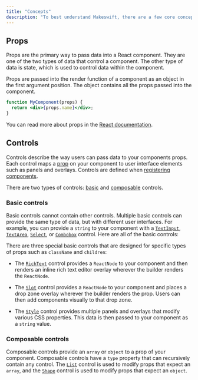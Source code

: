 ```yaml
---
title: "Concepts"
description: "To best understand Makeswift, there are a few core concepts for which to establish common vocabulary."
---
```


## Props

Props are the primary way to pass data into a React component. They are one of the two types of data that control a component. The other type of data is state, which is used to control data within the component.

Props are passed into the render function of a component as an object in the first argument position. The object contains all the props passed into the component.

```jsx
function MyComponent(props) {
  return <div>{props.name}</div>;
}
```

You can read more about props in the [React documentation](https://react.dev/learn/passing-props-to-a-component).

## Controls

Controls describe the way users can pass data to your components props. Each control maps a [prop](#props) on your component to user interface elements such as <Tooltip tip="Form elements in the right sidebar of the Makeswift builder">panels</Tooltip> and <Tooltip tip="Interactive elements placed on the Makeswift builder preview">overlays</Tooltip>. Controls are defined when [registering components](/developer/reference/runtime/register-component).

There are two types of controls: [basic](#basic-controls) and [composable](#composable-controls) controls.

### Basic controls

Basic controls cannot contain other controls. Multiple basic controls can provide the same type of data, but with different user interfaces. For example, you can provide a `string` to your component with a [`TextInput`](/developer/reference/controls/text-input), [`TextArea`](/developer/reference/controls/text-area), [`Select`](/developer/reference/controls/select), or [`Combobox`](/developer/reference/controls/combobox) control. Here are all of the basic controls:

<CardGroup cols={3}>
  <Card
    title="Checkbox"
    icon="square-check"
    href="/developer/reference/controls/checkbox"
  />
  <Card
    title="Color"
    icon="palette"
    href="/developer/reference/controls/color"
  />
  <Card
    title="Combobox"
    icon="input-pipe"
    href="/developer/reference/controls/combobox"
  />
  <Card title="Image" icon="image" href="/developer/reference/controls/image" />
  <Card title="Link" icon="link" href="/developer/reference/controls/link" />
  <Card
    title="Number"
    icon="input-numeric"
    href="/developer/reference/controls/number"
  />
  <Card
    title="Select"
    icon="list-dropdown"
    href="/developer/reference/controls/select"
  />
  <Card
    title="TextArea"
    icon="align-left"
    href="/developer/reference/controls/text-area"
  />
  <Card
    title="TextInput"
    icon="input-text"
    href="/developer/reference/controls/text-input"
  />
</CardGroup>

There are three special basic controls that are designed for specific types of props such as `className` and `children`:

<CardGroup cols={3}>
  <Card
    title="RichText"
    icon="text"
    href="/developer/reference/controls/rich-text"
  />
  <Card
    title="Slot"
    icon="square-dashed"
    href="/developer/reference/controls/slot"
  />
  <Card
    title="Style"
    icon="droplet"
    href="/developer/reference/controls/style"
  />
</CardGroup>

- The [`RichText`](/developer/reference/controls/rich-text) control provides a `ReactNode` to your component and then renders an inline rich text editor <Tooltip tip="Interactive elements placed on the Makeswift builder preview">overlay</Tooltip> wherever the builder renders the `ReactNode`.

- The [`Slot`](/developer/reference/controls/slot) control provides a `ReactNode` to your component and places a drop zone <Tooltip tip="Interactive elements placed on the Makeswift builder preview">overlay</Tooltip> wherever the builder renders the prop. Users can then add components visually to that drop zone.

- The [`Style`](/developer/reference/controls/style) control provides multiple <Tooltip tip="Form elements in the right sidebar of the Makeswift builder">panels</Tooltip> and <Tooltip tip="Interactive elements placed on the Makeswift builder preview">overlays</Tooltip> that modify various CSS properties. This data is then passed to your component as a `string` value.

### Composable controls

Composable controls provide an `array` or `object` to a prop of your component. Composable controls have a `type` property that can recursively contain any control. The [`List`](/developer/reference/controls/list) control is used to modify props that expect an `array`, and the [`Shape`](/developer/reference/controls/shape) control is used to modify props that expect an `object`.

<CardGroup cols={2}>
  <Card title="List" icon="list" href="/developer/reference/controls/list" />
  <Card
    title="Shape"
    icon="brackets-curly"
    href="/developer/reference/controls/shape"
  />
</CardGroup>
